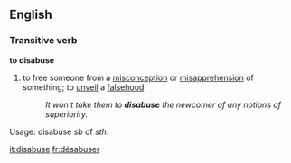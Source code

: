 ==English==
===Transitive verb===
'''to disabuse'''
# to free someone from a [[misconception]] or [[misapprehension]] of something; to [[unveil]] a [[falsehood]]
#:''It won't take them to '''disabuse''' the newcomer of any notions of superiority.''

Usage: disabuse ''sb'' of ''sth''.

[[it:disabuse]]
[[fr:désabuser]]